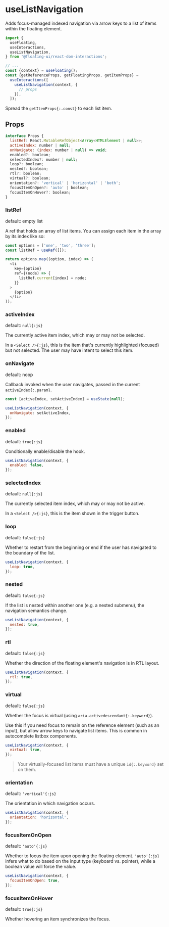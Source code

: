 # useListNavigation

Adds focus-managed indexed navigation via arrow keys to a list of
items within the floating element.

```js /useListNavigation/
import {
  useFloating,
  useInteractions,
  useListNavigation,
} from '@floating-ui/react-dom-interactions';

// ...
const {context} = useFloating();
const {getReferenceProps, getFloatingProps, getItemProps} =
  useInteractions([
    useListNavigation(context, {
      // props
    }),
  ]);
```

Spread the `getItemProps{:.const}` to each list item.

## Props

```js
interface Props {
  listRef: React.MutableRefObject<Array<HTMLElement | null>>;
  activeIndex: number | null;
  onNavigate: (index: number | null) => void;
  enabled?: boolean;
  selectedIndex?: number | null;
  loop?: boolean;
  nested?: boolean;
  rtl?: boolean;
  virtual?: boolean;
  orientation?: 'vertical' | 'horizontal' | 'both';
  focusItemOnOpen?: 'auto' | boolean;
  focusItemOnHover?: boolean;
}
```

### listRef

default: empty list

A ref that holds an array of list items. You can assign each item
in the array by its index like so:

```js
const options = ['one', 'two', 'three'];
const listRef = useRef([]);

return options.map((option, index) => (
  <li
    key={option}
    ref={(node) => {
      listRef.current[index] = node;
    }}
  >
    {option}
  </li>
));
```

### activeIndex

default: `null{:js}`

The currently active item index, which may or may not be
selected.

In a `<Select />{:js}`, this is the item that's currently
highlighted (focused) but not selected. The user may have intent
to select this item.

### onNavigate

default: noop

Callback invoked when the user navigates, passed in the current
`activeIndex{:.param}`.

```js
const [activeIndex, setActiveIndex] = useState(null);

useListNavigation(context, {
  onNavigate: setActiveIndex,
});
```

### enabled

default: `true{:js}`

Conditionally enable/disable the hook.

```js
useListNavigation(context, {
  enabled: false,
});
```

### selectedIndex

default: `null{:js}`

The currently selected item index, which may or may not be
active.

In a `<Select />{:js}`, this is the item shown in the trigger
button.

### loop

default: `false{:js}`

Whether to restart from the beginning or end if the user has
navigated to the boundary of the list.

```js
useListNavigation(context, {
  loop: true,
});
```

### nested

default: `false{:js}`

If the list is nested within another one (e.g. a nested submenu),
the navigation semantics change.

```js
useListNavigation(context, {
  nested: true,
});
```

### rtl

default: `false{:js}`

Whether the direction of the floating element's navigation is in
RTL layout.

```js
useListNavigation(context, {
  rtl: true,
});
```

### virtual

default: `false{:js}`

Whether the focus is virtual (using
`aria-activedescendant{:.keyword}`).

Use this if you need focus to remain on the reference element
(such as an input), but allow arrow keys to navigate list items.
This is common in autocomplete listbox components.

```js
useListNavigation(context, {
  virtual: true,
});
```

> Your virtually-focused list items must have a unique
> `id{:.keyword}` set on them.

### orientation

default: `'vertical'{:js}`

The orientation in which navigation occurs.

```js
useListNavigation(context, {
  orientation: 'horizontal',
});
```

### focusItemOnOpen

default: `'auto'{:js}`

Whether to focus the item upon opening the floating element.
`'auto'{:js}` infers what to do based on the input type (keyboard
vs. pointer), while a boolean value will force the value.

```js
useListNavigation(context, {
  focusItemOnOpen: true,
});
```

### focusItemOnHover

default: `true{:js}`

Whether hovering an item synchronizes the focus.
